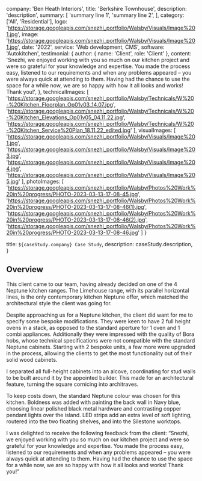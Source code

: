 
  company: 'Ben Heath Interiors',
  title: 'Berkshire Townhouse',
  description:
    'description',
  summary: [
    'summary line 1',
    'summary line 2',
  ],
  category: ['All', 'Residential'],
  logo: 'https://storage.googleapis.com/snezhi_portfolio/Walsby/Visuals/Image%201.jpg',
  image: 'https://storage.googleapis.com/snezhi_portfolio/Walsby/Visuals/Image%201.jpg',
  date: '2022',
  service: 'Web development, CMS',
  software: 'Autokitchen',
  testimonial: {
    author: { name: 'Client', role: 'Client' },
    content:
      'Snezhi, we enjoyed working with you so much on our kitchen project and were so grateful for your knowledge and expertise. You made the process easy, listened to our requirements and when any problems appeared – you were always quick at attending to them. Having had the chance to use the space for a while now, we are so happy with how it all looks and works! Thank you!',
  },
  technicalImages: [
    'https://storage.googleapis.com/snezhi_portfolio/Walsby/Technicals/W%20-%20Kitchen_Floorplan_Op01v03_14.07.jpg',
    'https://storage.googleapis.com/snezhi_portfolio/Walsby/Technicals/W%20-%20Kitchen_Elevations_Op01v05_04.11.22.jpg',
    'https://storage.googleapis.com/snezhi_portfolio/Walsby/Technicals/W%20-%20Kitchen_Service%20Plan_18.11.22_edited.jpg'
  ],
  visualImages: [
    'https://storage.googleapis.com/snezhi_portfolio/Walsby/Visuals/Image%201.jpg',
    'https://storage.googleapis.com/snezhi_portfolio/Walsby/Visuals/Image%203.jpg',
    'https://storage.googleapis.com/snezhi_portfolio/Walsby/Visuals/Image%204.jpg',
    'https://storage.googleapis.com/snezhi_portfolio/Walsby/Visuals/Image%205.jpg'
  ],
  photoImages: [
    'https://storage.googleapis.com/snezhi_portfolio/Walsby/Photos%20Work%20in%20progress/PHOTO-2023-03-13-17-08-45.jpg',
    'https://storage.googleapis.com/snezhi_portfolio/Walsby/Photos%20Work%20in%20progress/PHOTO-2023-03-13-17-08-46(1).jpg',
    'https://storage.googleapis.com/snezhi_portfolio/Walsby/Photos%20Work%20in%20progress/PHOTO-2023-03-13-17-08-46(2).jpg',
    'https://storage.googleapis.com/snezhi_portfolio/Walsby/Photos%20Work%20in%20progress/PHOTO-2023-03-13-17-08-46.jpg'
  ]
}

  title: `${caseStudy.company} Case Study`,
  description: caseStudy.description,
}

## Overview

This client came to our team, having already decided on one of the 4 Neptune kitchen ranges. The Limehouse range, with its parallel horizontal lines, is the only contemporary kitchen Neptune offer, which matched the architectural style the client was going for.

Despite approaching us for a Neptune kitchen, the client did want for me to specify some bespoke modifications. They were keen to have 2 full height ovens in a stack, as opposed to the standard aperture for 1 oven and 1 combi appliances. Additionally they were impressed with the quality of Bora hobs, whose technical specifications were not compatible with the standard Neptune cabinets. Starting with 2 bespoke units, a few more were upgraded in the process, allowing the clients to get the most functionality out of their solid wood cabinets. 

I separated all full-height cabinets into an alcove, coordinating for stud walls to be built around it by the appointed builder. This made for an architectural feature, turning the square cornicing into architraves. 

To keep costs down, the standard Neptune colour was chosen for this kitchen. Boldness was added with painting the back wall in Navy blue, choosing linear polished black metal hardware and contrasting copper pendant lights over the island. LED strips add an extra level of soft lighting, routered into the two floating shelves, and into the Silestone worktops. 

I was delighted to receive the following feedback from the client:
“Snezhi, we enjoyed working with you so much on our kitchen project and were so grateful for your knowledge and expertise. You made the process easy, listened to our requirements and when any problems appeared – you were always quick at attending to them. 
Having had the chance to use the space for a while now, we are so happy with how it all looks and works! Thank you!”



